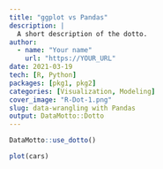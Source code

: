 ```yaml
---
title: "ggplot vs Pandas"
description: |
  A short description of the dotto.
author:
  - name: "Your name"
    url: "https://YOUR_URL"
date: 2021-03-19
tech: [R, Python]
packages: [pkg1, pkg2]
categories: [Visualization, Modeling]
cover_image: "R-Dot-1.png"
slug: data-wrangling with Pandas
output: DataMotto::Dotto
---
```


<!--
Data Motto is a Multi-lingual Data Science Website.
Check Data Motto at <https://DataMotto.com>.
-->

```r
DataMotto::use_dotto()
```

<!-- Dot 1 ------------------------------------------------>

```r
plot(cars)
```


